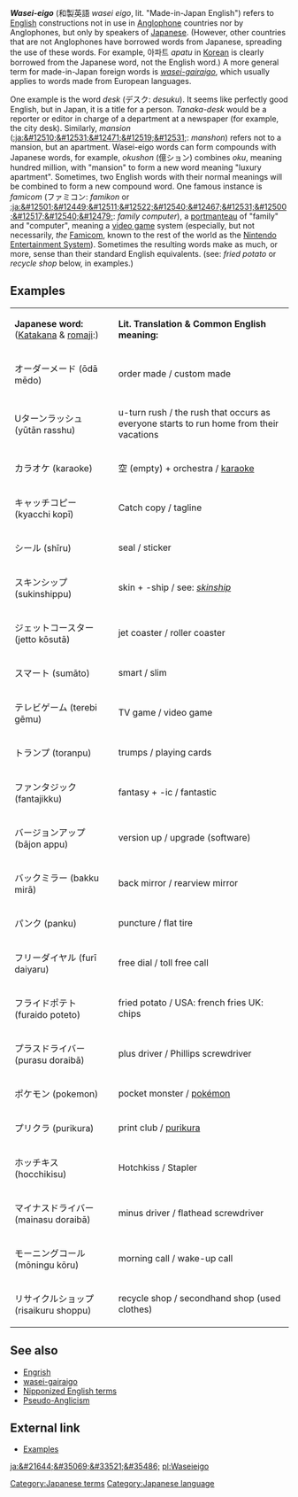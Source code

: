 '''''Wasei-eigo''''' (&#21644;&#35069;&#33521;&#35486; ''wasei eigo'', lit. "Made-in-Japan English") refers to [[English language|English]] constructions not in use in [[Anglophone]] countries nor by Anglophones, but only by speakers of [[Japanese language|Japanese]]. (However, other countries that are not Anglophones have borrowed words from Japanese, spreading the use of these words. For example, &#50500;&#54028;&#53944; ''apatu'' in [[Korean language|Korean]] is clearly borrowed from the Japanese word, not the English word.)
A more general term for made-in-Japan foreign words is ''[[gairaigo|wasei-gairaigo]]'', which usually applies to words made from European languages.

One example is the word ''desk'' (&#12487;&#12473;&#12463;: ''desuku''). It seems like perfectly good English, but in Japan, it is a title for a person. ''Tanaka-desk'' would be a reporter or editor in charge of a department at a newspaper (for example, the city desk). Similarly, ''mansion'' ([[:ja:&#12510;&#12531;&#12471;&#12519;&#12531;]]: ''manshon'') refers not to a mansion, but an apartment. Wasei-eigo words can form compounds with Japanese words, for example, ''okushon'' (&#20740;&#12471;&#12519;&#12531;) combines ''oku'', meaning hundred million, with "mansion" to form a new word meaning "luxury apartment". Sometimes, two English words with their normal meanings will be combined to form a new compound word. One famous instance is ''famicom'' (&#12501;&#12449;&#12511;&#12467;&#12531;: ''famikon'' or [[:ja:&#12501;&#12449;&#12511;&#12522;&#12540;&#12467;&#12531;&#12500;&#12517;&#12540;&#12479;]]: ''family computer''), a [[portmanteau]] of "family" and "computer", meaning a [[video game]] system (especially, but not necessarily, ''the'' [[Famicom]], known to the rest of the world as the [[Nintendo Entertainment System]]). Sometimes the resulting words make as much, or more, sense than their standard English equivalents. (see: ''fried potato'' or ''recycle shop'' below, in examples.)


<!-- Todo:
Examples (e.g. paper-driver)

** i added some examples from the japanese wikipedia, plus romanji and stuff! woohoo! 

discussion of wasei-eigo terms as perceived by Japanese
distinction vs. [[Engrish]]
-->
==Examples==
{| border="2"
| '''Japanese word:''' ([[Katakana]] & [[romaji]]:) 
| '''Lit. Translation & Common English meaning:'''
|-
| &#12458;&#12540;&#12480;&#12540;&#12513;&#12540;&#12489; (&#333;d&#257; m&#275;do)
| order made / custom made
|-
| U&#12479;&#12540;&#12531;&#12521;&#12483;&#12471;&#12517; (y&#363;t&#257;n rasshu)
| u-turn rush / the rush that occurs as everyone starts to run home from their vacations
|-
| &#12459;&#12521;&#12458;&#12465; (karaoke)
| &#31354; (empty) + orchestra / [[karaoke]]
|-
| &#12461;&#12515;&#12483;&#12481;&#12467;&#12500;&#12540; (kyacchi kop&#299;)
| Catch copy / tagline
|- 
| &#12471;&#12540;&#12523; (sh&#299;ru) 
| seal / sticker
|- 
| &#12473;&#12461;&#12531;&#12471;&#12483;&#12503; (sukinshippu)
| skin + -ship / see: ''[[skinship]]''
|-
| &#12472;&#12455;&#12483;&#12488;&#12467;&#12540;&#12473;&#12479;&#12540; (jetto k&#333;sut&#257;) 
| jet coaster / roller coaster
|- 
| &#12473;&#12510;&#12540;&#12488; (sum&#257;to)
| smart / slim 
|- 
| &#12486;&#12524;&#12499;&#12466;&#12540;&#12512; (terebi g&#275;mu)  
| TV game / video game
|- 
| &#12488;&#12521;&#12531;&#12503; (toranpu) 
| trumps / playing cards
|- 
| &#12501;&#12449;&#12531;&#12479;&#12472;&#12483;&#12463; (fantajikku) 
| fantasy + -ic / fantastic
|- 
| &#12496;&#12540;&#12472;&#12519;&#12531;&#12450;&#12483;&#12503; (b&#257;jon appu)
| version up / upgrade (software) 
|- 
| &#12496;&#12483;&#12463;&#12511;&#12521;&#12540; (bakku mir&#257;) 
| back mirror / rearview mirror
|- 
| &#12497;&#12531;&#12463; (panku)
| puncture / flat tire
|- 
| &#12501;&#12522;&#12540;&#12480;&#12452;&#12516;&#12523; (fur&#299; daiyaru) 
| free dial / toll free call
|- 
| &#12501;&#12521;&#12452;&#12489;&#12509;&#12486;&#12488; (furaido poteto) 
| fried potato / USA: french fries UK: chips
|-
| &#12503;&#12521;&#12473;&#12489;&#12521;&#12452;&#12496;&#12540; (purasu doraib&#257;)
| plus driver / Phillips screwdriver
|- 
| &#12509;&#12465;&#12514;&#12531; (pokemon)
| pocket monster / [[Pok&eacute;mon|pok&eacute;mon]]
|- 
| &#12503;&#12522;&#12463;&#12521; (purikura)
| print club / [[purikura]]
|-
| &#12507;&#12483;&#12481;&#12461;&#12473; (hocchikisu)
| Hotchkiss / Stapler
|-
| &#12510;&#12452;&#12490;&#12473;&#12489;&#12521;&#12452;&#12496;&#12540; (mainasu doraib&#257;)
| minus driver / flathead screwdriver
|- 
| &#12514;&#12540;&#12491;&#12531;&#12464;&#12467;&#12540;&#12523; (m&#333;ningu k&#333;ru) 
| morning call / wake-up call
|- 
| &#12522;&#12469;&#12452;&#12463;&#12523;&#12471;&#12519;&#12483;&#12503; (risaikuru shoppu) 
| recycle shop / secondhand shop (used clothes)  
|}

==See also==
* [[Engrish]]
* [[gairaigo|wasei-gairaigo]]
* [[Nipponized English terms]]
* [[Pseudo-Anglicism]]

==External link==
*[http://www.csse.monash.edu.au/~jwb/afaq/wasei-eigo.html Examples]

{{lang-stub}}

[[Category:Japanese terms]][[Category:Japanese language]]

[[ja:&#21644;&#35069;&#33521;&#35486;]]
[[pl:Waseieigo]]
